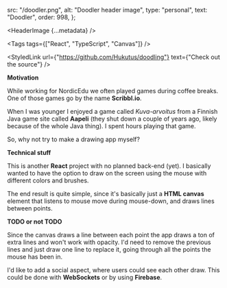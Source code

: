 
  src: "/doodler.png",
  alt: "Doodler header image",
  type: "personal",
  text: "Doodler",
  order: 998,
};

<HeaderImage
  {...metadata}
/>

<Tags
  tags={["React", "TypeScript", "Canvas"]}
/>

<StyledLink
  url={"https://github.com/Hukutus/doodling"}
  text={"Check out the source"}
/>

**Motivation**

While working for NordicEdu we often played games during coffee breaks. One of those games go by the name **Scribbl.io**.

When I was younger I enjoyed a game called *Kuva-arvoitus* from a Finnish Java game site called **Aapeli** (they shut down a couple of years ago, likely because of the whole Java thing).
I spent hours playing that game.

So, why not try to make a drawing app myself?

**Technical stuff**

This is another **React** project with no planned back-end (yet).
I basically wanted to have the option to draw on the screen using the mouse with different colors and brushes.

The end result is quite simple, since it's basically just a **HTML canvas** element that listens to mouse move during mouse-down, and draws lines between points.

**TODO or not TODO**

Since the canvas draws a line between each point the app draws a ton of extra lines and won't work with opacity.
I'd need to remove the previous lines and just draw one line to replace it, going through all the points the mouse has been in.

I'd like to add a social aspect, where users could see each other draw. This could be done with **WebSockets** or by using **Firebase**.

